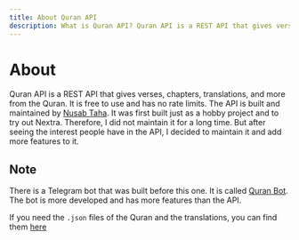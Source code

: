 ```yaml
---
title: About Quran API
description: What is Quran API? Quran API is a REST API that gives verses, chapters, translations, and more from the Quran. It is free to use and has no rate limits.
---
```



# About

Quran API is a REST API that gives verses, chapters, translations, and more from the Quran. It is free to use and has no rate limits. The API is built and maintained by [Nusab Taha](https://nusab19.pages.dev).
It was first built just as a hobby project and to try out Nextra. Therefore, I did not maintain it for a long time. But after seeing the interest people have in the API, I decided to maintain it and add more features to it.

## Note

There is a Telegram bot that was built before this one. It is called [Quran Bot](https://t.me/AlFurqanRobot). The bot is more developed and has more features than the API. 

If you need the `.json` files of the Quran and the translations, you can find them [here](https://github.com/The-Quran-Project/The-Quran-Bot/tree/main/bot/Data)
